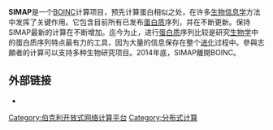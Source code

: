 {{Multiple issues|
{{Expand language|1=en|time=2021-05-27T15:35:58+00:00}}
{{Unreferenced|time=2021-05-27T15:35:58+00:00}}
}}
'''SIMAP'''是一个[[BOINC|BOINC]]计算项目，预先计算蛋白相似之处，在许多[[生物信息学|生物信息学]]方法中发挥了关键作用。它包含目前所有已发布[[蛋白质|蛋白质]]序列，并在不断更新。保持SIMAP最新的计算在不断增加。迄今为止，进行[[蛋白质|蛋白质]]序列比较是研究[[生物学|生物学]]中的蛋白质序列特点最有力的工具，因为大量的信息保存在整个[[进化|进化]]过程中。參與志願者的计算可以支持多种生物研究项目。2014年底，SIMAP離開BOINC。

== 外部链接 ==
* {{Official website}}

{{BOINC topics}}

[[Category:伯克利开放式网络计算平台|Category:伯克利开放式网络计算平台]]
[[Category:分布式计算|Category:分布式计算]]